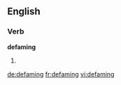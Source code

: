 
==English==

===Verb===
'''defaming'''

# {{present participle of|[[defame]]}}

[[de:defaming]]
[[fr:defaming]]
[[vi:defaming]]